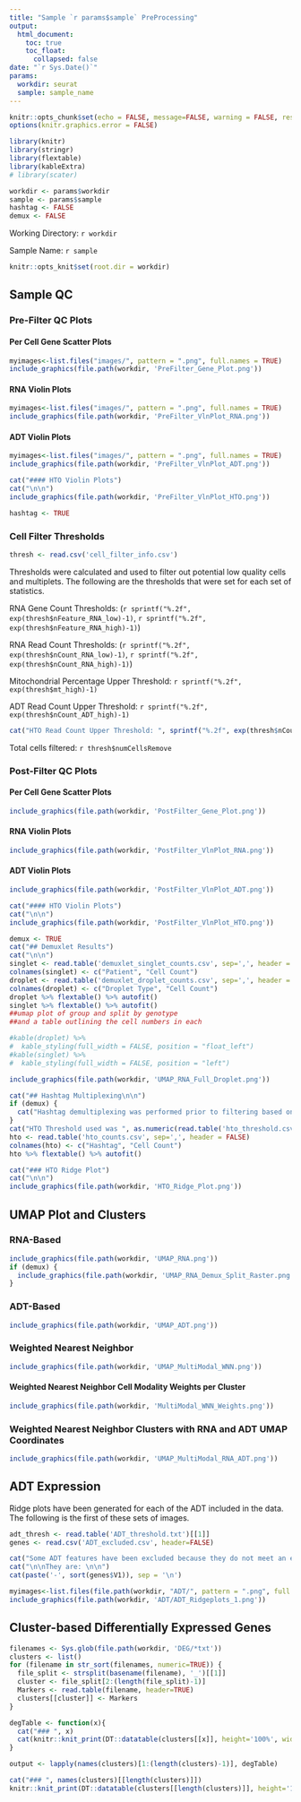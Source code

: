 ```yaml
---
title: "Sample `r params$sample` PreProcessing"
output: 
  html_document:
    toc: true
    toc_float: 
      collapsed: false
date: "`r Sys.Date()`"
params: 
  workdir: seurat
  sample: sample_name
---
```


```r
knitr::opts_chunk$set(echo = FALSE, message=FALSE, warning = FALSE, results='asis')
options(knitr.graphics.error = FALSE)
```

```r
library(knitr)
library(stringr)
library(flextable)
library(kableExtra)
# library(scater)
```

```r
workdir <- params$workdir
sample <- params$sample
hashtag <- FALSE
demux <- FALSE
```

Working Directory: `r workdir`

Sample Name: `r sample`


```r
knitr::opts_knit$set(root.dir = workdir)
```

## Sample QC

### Pre-Filter QC Plots {.tabset}

#### Per Cell Gene Scatter Plots 

```r
myimages<-list.files("images/", pattern = ".png", full.names = TRUE)
include_graphics(file.path(workdir, 'PreFilter_Gene_Plot.png'))
```

#### RNA Violin Plots
```r
myimages<-list.files("images/", pattern = ".png", full.names = TRUE)
include_graphics(file.path(workdir, 'PreFilter_VlnPlot_RNA.png'))
```

#### ADT Violin Plots
```r
myimages<-list.files("images/", pattern = ".png", full.names = TRUE)
include_graphics(file.path(workdir, 'PreFilter_VlnPlot_ADT.png'))
```

```r
cat("#### HTO Violin Plots")
cat("\n\n")
include_graphics(file.path(workdir, 'PreFilter_VlnPlot_HTO.png'))

hashtag <- TRUE
```


### Cell Filter Thresholds
```r
thresh <- read.csv('cell_filter_info.csv')
```
Thresholds were calculated and used to filter out potential low quality cells and multiplets. The following are the thresholds that were set for each set of statistics.

RNA Gene Count Thresholds: (`r sprintf("%.2f", exp(thresh$nFeature_RNA_low)-1)`, `r sprintf("%.2f",  exp(thresh$nFeature_RNA_high)-1)`)

RNA Read Count Thresholds: (`r sprintf("%.2f", exp(thresh$nCount_RNA_low)-1)`, `r sprintf("%.2f", exp(thresh$nCount_RNA_high)-1)`)

Mitochondrial Percentage Upper Threshold: `r sprintf("%.2f", exp(thresh$mt_high)-1)`

ADT Read Count Upper Threshold: `r sprintf("%.2f", exp(thresh$nCount_ADT_high)-1)`

```r
cat("HTO Read Count Upper Threshold: ", sprintf("%.2f", exp(thresh$nCount_HTO_high)-1))
```

Total cells filtered: `r thresh$numCellsRemove`


### Post-Filter QC Plots {.tabset}

#### Per Cell Gene Scatter Plots 

```r
include_graphics(file.path(workdir, 'PostFilter_Gene_Plot.png'))
```

#### RNA Violin Plots
```r
include_graphics(file.path(workdir, 'PostFilter_VlnPlot_RNA.png'))
```

#### ADT Violin Plots
```r
include_graphics(file.path(workdir, 'PostFilter_VlnPlot_ADT.png'))
```

```r
cat("#### HTO Violin Plots")
cat("\n\n")
include_graphics(file.path(workdir, 'PostFilter_VlnPlot_HTO.png'))

```

```r
demux <- TRUE
cat("## Demuxlet Results")
cat("\n\n")
singlet <- read.table('demuxlet_singlet_counts.csv', sep=',', header = FALSE)
colnames(singlet) <- c("Patient", "Cell Count")
droplet <- read.table('demuxlet_droplet_counts.csv', sep=',', header = FALSE)
colnames(droplet) <- c("Droplet Type", "Cell Count")
droplet %>% flextable() %>% autofit()
singlet %>% flextable() %>% autofit()
##umap plot of group and split by genotype
##and a table outlining the cell numbers in each

#kable(droplet) %>%
#  kable_styling(full_width = FALSE, position = "float_left")
#kable(singlet) %>%
#  kable_styling(full_width = FALSE, position = "left")

include_graphics(file.path(workdir, 'UMAP_RNA_Full_Droplet.png'))
```


```r
cat("## Hashtag Multiplexing\n\n")
if (demux) {
  cat("Hashtag demultiplexing was performed prior to filtering based on demuxlet results\n\n")
}
cat("HTO Threshold used was ", as.numeric(read.table('hto_threshold.csv')[1]), "\n\n")
hto <- read.table('hto_counts.csv', sep=',', header = FALSE)
colnames(hto) <- c("Hashtag", "Cell Count")
hto %>% flextable() %>% autofit()

cat("### HTO Ridge Plot")
cat("\n\n")
include_graphics(file.path(workdir, 'HTO_Ridge_Plot.png'))
```

## UMAP Plot and Clusters {.tabset}

### RNA-Based 
```r
include_graphics(file.path(workdir, 'UMAP_RNA.png'))
if (demux) {
  include_graphics(file.path(workdir, 'UMAP_RNA_Demux_Split_Raster.png'))
}
```

### ADT-Based
```r
include_graphics(file.path(workdir, 'UMAP_ADT.png'))
```

### Weighted Nearest Neighbor
```r
include_graphics(file.path(workdir, 'UMAP_MultiModal_WNN.png'))
```

#### Weighted Nearest Neighbor Cell Modality Weights per Cluster
```r
include_graphics(file.path(workdir, 'MultiModal_WNN_Weights.png'))
```

### Weighted Nearest Neighbor Clusters with RNA and ADT UMAP Coordinates
```r
include_graphics(file.path(workdir, 'UMAP_MultiModal_RNA_ADT.png'))
```

## ADT Expression 
Ridge plots have been generated for each of the ADT included in the data. The following is the first of these sets of images.

```r

adt_thresh <- read.table('ADT_threshold.txt')[[1]]
genes <- read.csv('ADT_excluded.csv', header=FALSE)

cat("Some ADT features have been excluded because they do not meet an expression threshold of ", adt_thresh, ".")
cat("\n\nThey are: \n\n")
cat(paste('-', sort(genes$V1)), sep = '\n')
```

```r
myimages<-list.files(file.path(workdir, "ADT/", pattern = ".png", full.names = TRUE))
include_graphics(file.path(workdir, 'ADT/ADT_Ridgeplots_1.png'))
```

## Cluster-based Differentially Expressed Genes {.tabset}
```r
filenames <- Sys.glob(file.path(workdir, 'DEG/*txt'))
clusters <- list()
for (filename in str_sort(filenames, numeric=TRUE)) {
  file_split <- strsplit(basename(filename), '_')[[1]]
  cluster <- file_split[2:(length(file_split)-1)]
  Markers <- read.table(filename, header=TRUE)
  clusters[[cluster]] <- Markers
}

degTable <- function(x){
  cat("### ", x)
  cat(knitr::knit_print(DT::datatable(clusters[[x]], height='100%', width='100%')))
}

output <- lapply(names(clusters)[1:(length(clusters)-1)], degTable)

cat("### ", names(clusters)[[length(clusters)]])
knitr::knit_print(DT::datatable(clusters[[length(clusters)]], height='100%', width='100%'))

```

